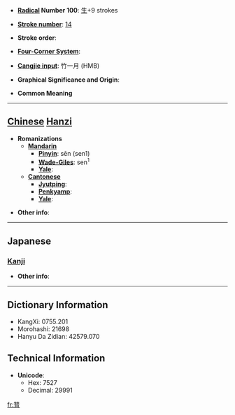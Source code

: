 * '''[[Wiktionary:Chinese radical index| Radical]] Number 100''': [[Wiktionary:Chinese radical index 生|生]]+9 strokes

* '''[[Wiktionary:Chinese total strokes index|Stroke number]]''': [[Wiktionary:Chinese total strokes index 14|14]]

* '''Stroke order''': 

* '''[[Wiktionary:Chinese four corner index|Four-Corner System]]''': 

* '''[[Wiktionary:Chinese Cangjie index|Cangjie input]]''': 竹一月 (HMB)

* '''Graphical Significance and Origin''': 

* '''Common Meaning'''

----

== [[Chinese]] [[Hanzi]] ==

* '''Romanizations'''
** '''[[Mandarin]]'''
*** '''[[Pinyin]]''': sēn (sen1)
*** '''[[Wade-Giles]]''': sen<sup>1</sup>
*** '''[[Yale]]''': 
** '''[[Cantonese]]'''
*** '''[[Jyutping]]''':
*** '''[[Penkyamp]]''': 
*** '''[[Yale]]''': 

* '''Other info''': 

----

==Japanese==
===[[Kanji]]===
{{kanji|on readings=[[しん]] (shin), [[そん]] (son)
|kun readings=[[おおい]] (ooi)
}}

* '''Other info''':  

----

== Dictionary Information ==

* KangXi: 0755.201
* Morohashi: 21698
* Hanyu Da Zidian: 42579.070

== Technical Information ==

* '''Unicode''':
** Hex: 7527
** Decimal: 29991

[[fr:甧]]
